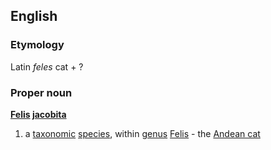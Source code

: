 ==English==
===Etymology===
Latin ''feles'' cat + ?
===Proper noun===
{{wikipedia}}
'''[[Felis]] [[jacobita]]'''
#a [[taxonomic]] [[species]], within [[genus]] [[Felis]] - the [[Andean cat]]
{{wikispecies}}
